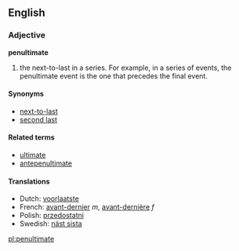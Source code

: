 ==English==
===Adjective===
'''penultimate'''

# the next-to-last in a series. For example, in a series of events, the penultimate event is the one that precedes the final event.

====Synonyms====
*[[next-to-last]]
*[[second last]]

====Related terms====
*[[ultimate]]
*[[antepenultimate]]

====Translations====
*Dutch: [[voorlaatste]]
*French: [[avant-dernier]] ''m'', [[avant-dernière]] ''f''
*Polish: [[przedostatni]]
*Swedish: [[näst sista]]

[[pl:penultimate]]